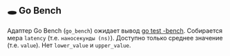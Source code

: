 ## 🕳 Go Bench

Адаптер Go Bench (`go_bench`) ожидает вывод [go test -bench](https://pkg.go.dev/testing#hdr-Benchmarks).
Собирается мера `latency` (т.е. `наносекунды (ns)`).
Доступно только среднее значение (т.е. `value`). Нет `lower_value` и `upper_value`.